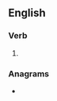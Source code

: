 {{also|reëxtends|re-extends}}
==English==

===Verb===
{{head|en|verb form}}

# {{en-third-person singular of|reextend}}

===Anagrams===
* {{anagrams|en|extenders}}